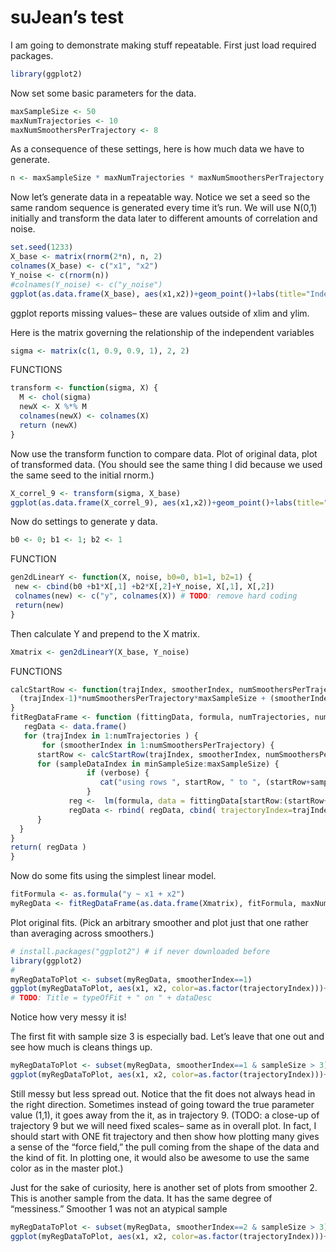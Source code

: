 suJean's test
========================================================

I am going to demonstrate making stuff repeatable.  First just load required packages.

```r
library(ggplot2)
```

Now set some basic parameters for the data.
```r
maxSampleSize <- 50
maxNumTrajectories <- 10
maxNumSmoothersPerTrajectory <- 8
```
As a consequence of these settings, here is how much data we have to generate.
```r
n <- maxSampleSize * maxNumTrajectories * maxNumSmoothersPerTrajectory
```
Now let's generate data in a repeatable way.  Notice we set a seed so the same random sequence is generated every time it's run. We will use N(0,1) initially and transform the data later to different amounts of correlation and noise.
```r
set.seed(1233)
X_base <- matrix(rnorm(2*n), n, 2)
colnames(X_base) <- c("x1", "x2")
Y_noise <- c(rnorm(n))
#colnames(Y_noise) <- c("y_noise")
ggplot(as.data.frame(X_base), aes(x1,x2))+geom_point()+labs(title="Independent variables, correl=0")+xlim(-4,4)+ylim(-4,4)
```
ggplot reports missing values-- these are values outside of xlim and ylim.

Here is the matrix governing the relationship of the independent variables
```r
sigma <- matrix(c(1, 0.9, 0.9, 1), 2, 2) 
```

FUNCTIONS
```r
transform <- function(sigma, X) {
  M <- chol(sigma)
  newX <- X %*% M
  colnames(newX) <- colnames(X)
  return (newX)
}
```


Now use the transform function to compare data.  Plot of original data, plot of transformed data.  (You should see the same thing I did because we used the same seed to the initial rnorm.)
```r
X_correl_9 <- transform(sigma, X_base)
ggplot(as.data.frame(X_correl_9), aes(x1,x2))+geom_point()+labs(title="Independent variables, correl=0.9")+xlim(-4,4)+ylim(-4,4)
```

Now do settings to generate y data.
```r
b0 <- 0; b1 <- 1; b2 <- 1
```

FUNCTION
```r
gen2dLinearY <- function(X, noise, b0=0, b1=1, b2=1) {
 new <- cbind(b0 +b1*X[,1] +b2*X[,2]+Y_noise, X[,1], X[,2])
 colnames(new) <- c("y", colnames(X)) # TODO: remove hard coding
 return(new)
}
```

Then calculate Y and prepend to the X matrix.
```r
Xmatrix <- gen2dLinearY(X_base, Y_noise)
```

FUNCTIONS
```r
calcStartRow <- function(trajIndex, smootherIndex, numSmoothersPerTrajectory, maxSampleSize) {
  (trajIndex-1)*numSmoothersPerTrajectory*maxSampleSize + (smootherIndex-1)*maxSampleSize + 1
}
fitRegDataFrame <- function (fittingData, formula, numTrajectories, numSmoothersPerTrajectory, minSampleSize, maxSampleSize, verbose=FALSE) {
   regData <- data.frame()
   for (trajIndex in 1:numTrajectories ) {
       for (smootherIndex in 1:numSmoothersPerTrajectory) {
      startRow <- calcStartRow(trajIndex, smootherIndex, numSmoothersPerTrajectory, maxSampleSize)
      for (sampleDataIndex in minSampleSize:maxSampleSize) {
                 if (verbose) {
                    cat("using rows ", startRow, " to ", (startRow+sampleDataIndex-1), "\n" )
                 }
             reg <-  lm(formula, data = fittingData[startRow:(startRow+sampleDataIndex-1),])
             regData <- rbind( regData, cbind( trajectoryIndex=trajIndex, smootherIndex=smootherIndex, sampleSize=sampleDataIndex, t(coef(reg)) ) )
      }
  }
}
return( regData )
}
```

Now do some fits using the simplest linear model.
```r
fitFormula <- as.formula("y ~ x1 + x2")
myRegData <- fitRegDataFrame(as.data.frame(Xmatrix), fitFormula, maxNumTrajectories, maxNumSmoothersPerTrajectory, 3, 20, verbose=FALSE)
```

Plot original fits.  (Pick an arbitrary smoother and plot just that one rather than averaging across smoothers.)

```r
# install.packages("ggplot2") # if never downloaded before
library(ggplot2)
#
myRegDataToPlot <- subset(myRegData, smootherIndex==1)
ggplot(myRegDataToPlot, aes(x1, x2, color=as.factor(trajectoryIndex)))+geom_path()+geom_point()+coord_fixed()+labs(color="Trajectory")+labs(title="Raw regression fits on uncorrelated data (smoother==1)")#+xlim(-4,4)+ylim(-4,4)
# TODO: Title = typeOfFit + " on " + dataDesc
```
Notice how very messy it is!  

The first fit with sample size 3 is especially bad.  Let's leave that one out and see how much is cleans things up.
```r
myRegDataToPlot <- subset(myRegData, smootherIndex==1 & sampleSize > 3)
ggplot(myRegDataToPlot, aes(x1, x2, color=as.factor(trajectoryIndex)))+geom_path()+geom_point()+coord_fixed()+labs(color="Trajectory")+labs(title="Raw regression fits on uncorrelated data (smoother==1, sampleSize>3)")#+xlim(-4,4)+ylim(-4,4)
```
Still messy but less spread out.  Notice that the fit does not always head in the right direction.  Sometimes instead of going toward the true parameter value (1,1), it goes away from the it, as in trajectory 9.  (TODO: a close-up of trajectory 9 but we will need fixed scales-- same as in overall plot.  In fact, I should start with ONE fit trajectory and then show how plotting many gives a sense of the "force field," the pull coming from the shape of the data and the kind of fit.  In plotting one, it would also be awesome to use the same color as in the master plot.)

Just for the sake of curiosity, here is another set of plots from smoother 2.  This is another sample from the data.  It has the same degree of "messiness."  Smoother 1 was not an atypical sample
```r
myRegDataToPlot <- subset(myRegData, smootherIndex==2 & sampleSize > 3)
ggplot(myRegDataToPlot, aes(x1, x2, color=as.factor(trajectoryIndex)))+geom_path()+geom_point()+coord_fixed()+labs(color="Trajectory")+labs(title="Raw regression fits on uncorrelated data (smoother==2, sampleSize>3)")#+xlim(-4,4)+ylim(-4,4)
```
